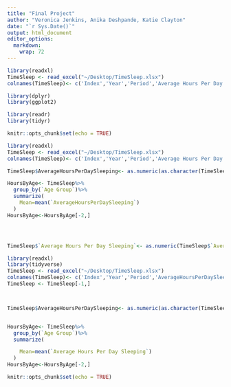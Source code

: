 ```yaml
---
title: "Final Project"
author: "Veronica Jenkins, Anika Deshpande, Katie Clayton"
date: "`r Sys.Date()`"
output: html_document
editor_options: 
  markdown: 
    wrap: 72
---
```


```r
library(readxl)
TimeSleep <- read_excel("~/Desktop/TimeSleep.xlsx")
colnames(TimeSleep)<- c('Index','Year','Period','Average Hours Per Day Sleeping','Standard Error','Type of Days','Age Group','Activity','Sex')
```

```r
library(dplyr)
library(ggplot2)

library(readr)
library(tidyr)
```

```r
knitr::opts_chunk$set(echo = TRUE)
```

```r
library(readxl)
TimeSleep <- read_excel("~/Desktop/TimeSleep.xlsx")
colnames(TimeSleep)<- c('Index','Year','Period','Average Hours Per Day Sleeping','Standard Error','Type of Days','Age Group','Activity','Sex')
```


```r




TimeSleep$AverageHoursPerDaySleeping<- as.numeric(as.character(TimeSleep$AverageHoursPerDaySleeping))

HoursByAge<- TimeSleep%>%
  group_by(`Age Group`)%>%
  summarize(
    Mean=mean(`AverageHoursPerDaySleeping`)
  )
HoursByAge<-HoursByAge[-2,]




TimeSleep$`Average Hours Per Day Sleeping`<- as.numeric(TimeSleep$`Average Hours Per Day Sleeping`)

library(readxl)
library(tidyverse)
TimeSleep <- read_excel("~/Desktop/TimeSleep.xlsx")
colnames(TimeSleep)<- c('Index','Year','Period','AverageHoursPerDaySleeping','Standard Error','Type of Days','Age Group','Activity','Sex')
TimeSleep <- TimeSleep[-1,]



TimeSleep$AverageHoursPerDaySleeping<- as.numeric(as.character(TimeSleep$AverageHoursPerDaySleeping))


HoursByAge<- TimeSleep%>%
  group_by(`Age Group`)%>%
  summarize(

    Mean=mean(`Average Hours Per Day Sleeping`)
  )
HoursByAge<-HoursByAge[-2,]


```

```r
knitr::opts_chunk$set(echo = TRUE)
```
